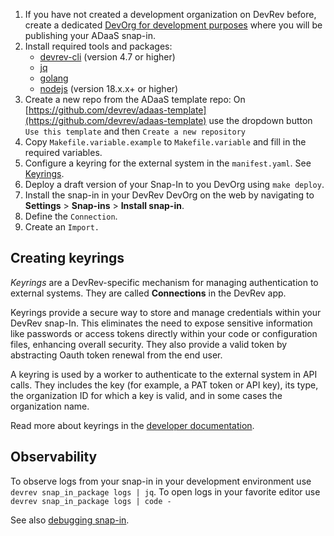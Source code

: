 1. If you have not created a development organization on DevRev before, create a dedicated
[DevOrg for development purposes](https://app.devrev.ai/) where you will be publishing your ADaaS snap-in.
2. Install required tools and packages:
   - [devrev-cli](https://developer.devrev.ai/snapin-development/references/cli-install) (version 4.7 or higher)
   - [jq](https://stedolan.github.io/jq)
   - [golang](https://go.dev/doc/install)
   - [nodejs](https://nodejs.org/en/download/package-manager) (version 18.x.x+ or higher)
3. Create a new repo from the ADaaS template repo:
On [https://github.com/devrev/adaas-template](https://github.com/devrev/adaas-template) use the dropdown button `Use this template` and
then `Create a new repository`
4. Copy `Makefile.variable.example` to `Makefile.variable` and fill in the required variables.
5. Configure a keyring for the external system in the `manifest.yaml`.
See [Keyrings](../references/keyrings/introduction.mdx).
6. Deploy a draft version of your Snap-In to you DevOrg using `make deploy`.
7. Install the snap-in in your DevRev DevOrg on the web by navigating to **Settings** > **Snap-ins** > **Install snap-in**.
8. Define the `Connection`.
9. Create an `Import.`


## Creating keyrings

_Keyrings_ are a DevRev-specific mechanism for managing authentication to external systems.
They are called **Connections** in the DevRev app.

Keyrings provide a secure way to store and manage credentials within your DevRev snap-In.
This eliminates the need to expose sensitive information like passwords
or access tokens directly within your code or configuration files, enhancing overall security. They also provide a valid
token by abstracting Oauth token renewal from the end user.

A keyring is used by a worker to authenticate to the external system in API calls. They includes the key (for example,
a PAT token or API key), its type, the organization ID for which a key is valid, and in some cases the organization name.

Read more about keyrings in the [developer documentation](/snapin-development/references/keyrings).


## Observability

To observe logs from your snap-in in your development environment use `devrev snap_in_package logs | jq`.
To open logs in your favorite editor use `devrev snap_in_package logs | code -`

See also [debugging snap-in](/snapin-development/debugging).
